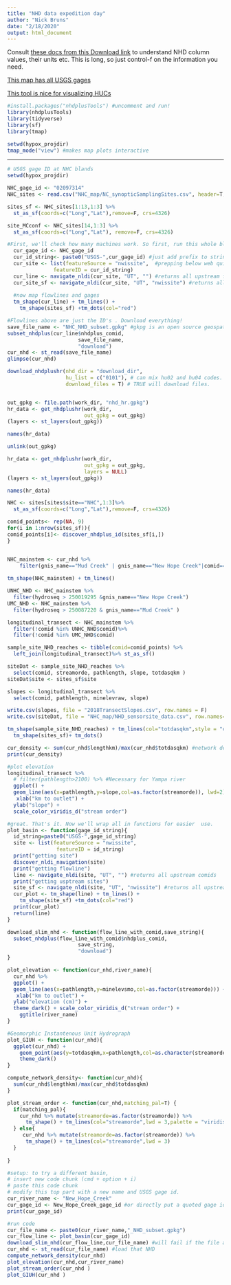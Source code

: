 ```yaml
---
title: "NHD data expedition day"
author: "Nick Bruns"
date: "2/18/2020"
output: html_document
---
```



Consult [these docs from this Download link](ftp://ftp.horizon-systems.com/NHDplus/NHDPlusV21/Documentation/NHDPlusV2_User_Guide.pdf) to understand NHD column values, their units etc.
This is long, so just control-f on the information you need.

[This map has all USGS gages](https://maps.waterdata.usgs.gov/mapper/index.html) 

[This tool is nice for visualizing HUCs](http://waterqualityexplorer.rc.duke.edu:3838/explorer/) 





```r
#install.packages("nhdplusTools") #uncomment and run!
library(nhdplusTools)
library(tidyverse)
library(sf)
library(tmap)

setwd(hypox_projdir)
tmap_mode("view") #makes map plots interactive
```

---


```r
# USGS gage ID at NHC blands
setwd(hypox_projdir)

NHC_gage_id <- "02097314"
NHC_sites <- read.csv("NHC_map/NC_synopticSamplingSites.csv", header=T, stringsAsFactors = F)

sites_sf <- NHC_sites[1:13,1:3] %>% 
  st_as_sf(coords=c("Long","Lat"),remove=F, crs=4326)

site_MCconf <- NHC_sites[14,1:3] %>%
  st_as_sf(coords=c("Long","Lat"), remove=F, crs=4326)

```

```r
#First, we'll check how many machines work. So first, run this whole block, then we'll work through line by line.
  cur_gage_id <- NHC_gage_id
  cur_id_string<- paste0("USGS-",cur_gage_id) #just add prefix to string
  cur_site <- list(featureSource = "nwissite",  #prepping below web quirie below, this just indicates the kind of data we have
               featureID = cur_id_string) 
  cur_line <- navigate_nldi(cur_site, "UT", "") #returns all upstream flowlines
  cur_site_sf <- navigate_nldi(cur_site, "UT", "nwissite") #returns all upstream USGS gages
  
  #now map flowlines and gages
  tm_shape(cur_line) + tm_lines() +
    tm_shape(sites_sf) +tm_dots(col="red") 
```
```r
#Flowlines above are just the ID's . Download everything!
save_file_name <- "NHC_NHD_subset.gpkg" #gkpg is an open source geospatial format
subset_nhdplus(cur_line$nhdplus_comid, 
                       save_file_name, 
                       "download")
cur_nhd <- st_read(save_file_name)
glimpse(cur_nhd)
```

```r
download_nhdplushr(nhd_dir = "download_dir", 
                   hu_list = c("0101"), # can mix hu02 and hu04 codes.
                   download_files = T) # TRUE will download files.


out_gpkg <- file.path(work_dir, "nhd_hr.gpkg")
hr_data <- get_nhdplushr(work_dir, 
                         out_gpkg = out_gpkg)
(layers <- st_layers(out_gpkg))

names(hr_data)

unlink(out_gpkg)

hr_data <- get_nhdplushr(work_dir, 
                         out_gpkg = out_gpkg, 
                         layers = NULL)
(layers <- st_layers(out_gpkg))

names(hr_data)

```


```r
NHC <- sites[sites$site=="NHC",1:3]%>%
  st_as_sf(coords=c("Long","Lat"),remove=F, crs=4326)

comid_points<- rep(NA, 9)
for(i in 1:nrow(sites_sf)){
comid_points[i]<- discover_nhdplus_id(sites_sf[i,])  
}


NHC_mainstem <- cur_nhd %>% 
    filter(gnis_name=="Mud Creek" | gnis_name=="New Hope Creek"|comid==8888400)
  
tm_shape(NHC_mainstem) + tm_lines()

UNHC_NHD <- NHC_mainstem %>%
  filter(hydroseq > 250019295 &gnis_name=="New Hope Creek")
UMC_NHD <- NHC_mainstem %>%
  filter(hydroseq > 250087220 & gnis_name=="Mud Creek" )

longitudinal_transect <- NHC_mainstem %>%
  filter(!comid %in% UNHC_NHD$comid)%>%
  filter(!comid %in% UMC_NHD$comid)

sample_site_NHD_reaches <- tibble(comid=comid_points) %>%
  left_join(longitudinal_transect)%>% st_as_sf()

siteDat <- sample_site_NHD_reaches %>% 
  select(comid, streamorde, pathlength, slope, totdasqkm )
siteDat$site <- sites_sf$site

slopes <- longitudinal_transect %>% 
  select(comid, pathlength, minelevraw, slope)

write.csv(slopes, file = "2018TransectSlopes.csv", row.names = F)
write.csv(siteDat, file = "NHC_map/NHD_sensorsite_data.csv", row.names=F)

tm_shape(sample_site_NHD_reaches) + tm_lines(col="totdasqkm",style = "cont")+
  tm_shape(sites_sf)+ tm_dots()


```





```r
cur_density <- sum(cur_nhd$lengthkm)/max(cur_nhd$totdasqkm) #network density metric
print(cur_density)

#plot elevation
longitudinal_transect %>% 
  # filter(pathlength>2100) %>% #Necessary for Yampa river
  ggplot() + 
  geom_line(aes(x=pathlength,y=slope,col=as.factor(streamorde)), lwd=2) +
   xlab("km to outlet") +
  ylab("slope") +
  scale_color_viridis_d("stream order")
```

```r
#great. That's it. Now we'll wrap all in functions for easier  use.
plot_basin <- function(gage_id_string){
  id_string=paste0("USGS-",gage_id_string) 
  site <- list(featureSource = "nwissite", 
                featureID = id_string)
  print("getting site") 
  discover_nldi_navigation(site)
  print("getting flowline")  
  line <- navigate_nldi(site, "UT", "") #returns all upstream comids
  print("getting usptream sites")
  site_sf <- navigate_nldi(site, "UT", "nwissite") #returns all upstream gages!
  cur_plot <- tm_shape(line) + tm_lines() +
    tm_shape(site_sf) +tm_dots(col="red") 
  print(cur_plot)
  return(line)
}

download_slim_nhd <- function(flow_line_with_comid,save_string){
  subset_nhdplus(flow_line_with_comid$nhdplus_comid, 
                       save_string, 
                       "download")
}

plot_elevation <- function(cur_nhd,river_name){
  cur_nhd %>% 
  ggplot() + 
  geom_line(aes(x=pathlength,y=minelevsmo,col=as.factor(streamorde))) +
   xlab("km to outlet") +
  ylab("elevation (cm)") +
  theme_dark() + scale_color_viridis_d("stream order") +
    ggtitle(river_name)
}

#Geomorphic Instantenous Unit Hydrograph
plot_GIUH <- function(cur_nhd){
  ggplot(cur_nhd) +
    geom_point(aes(y=totdasqkm,x=pathlength,col=as.character(streamorde))) + scale_color_viridis_d("stream order") +
    theme_dark() 
}

compute_network_density<- function(cur_nhd){ 
  sum(cur_nhd$lengthkm)/max(cur_nhd$totdasqkm)
}

plot_stream_order <- function(cur_nhd,matching_pal=T) {
  if(matching_pal){
    cur_nhd %>% mutate(streamorde=as.factor(streamorde)) %>%  
      tm_shape() + tm_lines(col="streamorde",lwd = 3,palette = "viridis")
  } else{
     cur_nhd %>% mutate(streamorde=as.factor(streamorde)) %>%  
      tm_shape() + tm_lines(col="streamorde",lwd = 3)
  }
  
}
```
```r
#setup: to try a different basin, 
# insert new code chunk (cmd + option + i)
# paste this code chunk
# modify this top part with a new name and USGS gage id.
cur_river_name <- "New_Hope_Creek"
cur_gage_id <- New_Hope_Creek_gage_id #or directly put a quoted gage id here
print(cur_gage_id)

#run code
cur_file_name <- paste0(cur_river_name,"_NHD_subset.gpkg")
cur_flow_line <- plot_basin(cur_gage_id)
download_slim_nhd(cur_flow_line,cur_file_name) #will fail if the file already exists
cur_nhd <- st_read(cur_file_name) #load that NHD
compute_network_density(cur_nhd)
plot_elevation(cur_nhd,cur_river_name)
plot_stream_order(cur_nhd )
plot_GIUH(cur_nhd )
```









